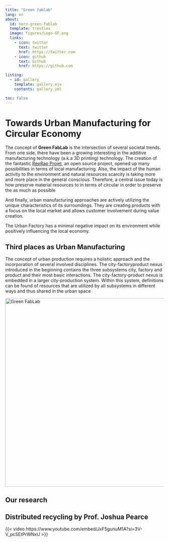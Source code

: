 ```yaml
---
title: "Green fablab"
lang: en
about:
  id: hero-green-fablab
  template: trestles
  image: figures/Logo-GF.png
  links:
    - icon: twitter
      text: twitter
      href: https://twitter.com
    - icon: github
      text: Github
      href: https://github.com

listing:
  - id: gallery
    template: gallery.ejs
    contents: gallery.yml

toc: false      
---
```



:::{#hero-green-fablab}

# Towards Urban Manufacturing for Circular Economy

The concept of **Green FabLab** is the intersection of several societal trends.
From one side, there have been a growing interesting in the additive manufacturing technology (a.k.a 3D printing) technology.
The creation of the fantastic [RepRap Projet](https://reprap.org/), an open source project, opened up many possibilities in terms of local manufacturing.
Also, the impact of the human activity to the environment and natural resources scarcity is taking more and more place in the general conscious. Therefore, a central issue today is how preserve material resources  to in terms of circular in order to preserve the as much as possible

And finally, urban manufacturing approaches are actively utilizing the unique characteristics of its surroundings. 
They are creating products with a focus on the local market and allows customer involvement during value creation. 

The Urban Factory has a minimal negative impact on its environment while positively influencing the local economy.
:::



## Third places as Urban Manufacturing 

::: {layout="[40,60]"}


The concept of urban production requires a holistic approach and the incorporation of several involved disciplines. The city-factoryproduct nexus introduced in the beginning contains the three subsystems city, factory and product and their most basic interactions. The city-factory-product nexus is embedded in a larger city-production system. Within this system, definitions can be found of resources that are utilized by all subsystems in different ways and thus shared in the urban space


:::{}
<a data-flickr-embed="true" href="https://www.flickr.com/photos/195910988@N02/albums/72177720305004914" title="Green FabLab"><img src="https://live.staticflickr.com/65535/52608601548_61666220b0_c.jpg" width="800" height="600" alt="Green FabLab"></a><script async src="//embedr.flickr.com/assets/client-code.js" charset="utf-8"></script>

:::

:::



## Our research

::: {#gallery}
:::



## Distributed recycling by Prof. Joshua Pearce

{{< video https://www.youtube.com/embed/JxF5gunuM1A?si=3V-V_pcSEtPrWNxU >}}



<!-- 
## Our pedagogical projects

testin -->


